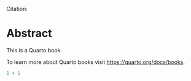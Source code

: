 Citation:

# Abstract {.unnumbered .unlisted}

This is a Quarto book.

To learn more about Quarto books visit <https://quarto.org/docs/books>.

```r
1 + 1
```
